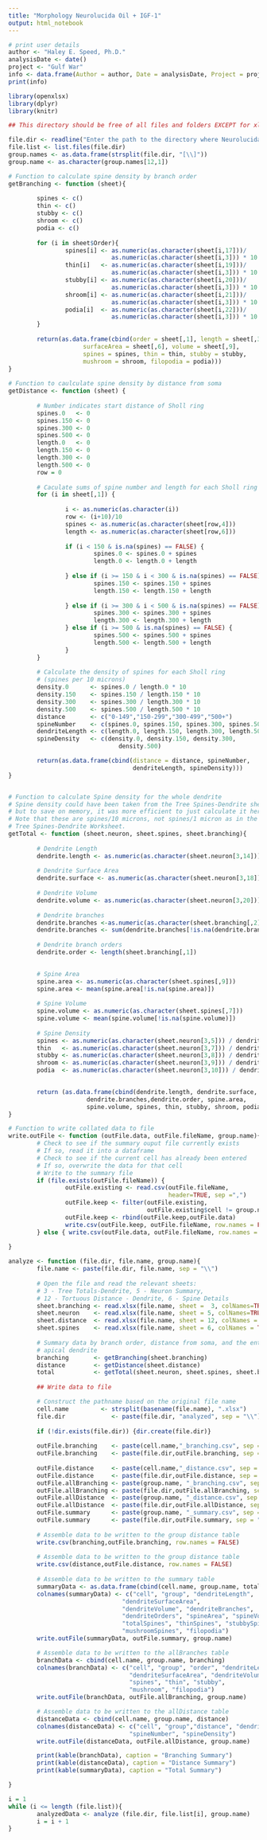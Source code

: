---
title: "Morphology Neurolucida Oil + IGF-1"
output: html_notebook
---

```{r}

# print user details
author <- "Haley E. Speed, Ph.D."
analysisDate <- date()
project <- "Gulf War"
info <- data.frame(Author = author, Date = analysisDate, Project = project)
print(info)
```


```{r}
library(openxlsx)
library(dplyr)
library(knitr)
```


```{r}
## This directory should be free of all files and folders EXCEPT for xlsx files, otherwise you will get an error

file.dir <- readline("Enter the path to the directory where Neurolucida 360 xlsx files are stored: ")
file.list <- list.files(file.dir)
group.names <- as.data.frame(strsplit(file.dir, "[\\]"))
group.name <- as.character(group.names[12,1])


```

```{r}

# Function to calculate spine density by branch order
getBranching <- function (sheet){
        
        spines <- c()
        thin <- c()
        stubby <- c()
        shroom <- c()
        podia <- c()
        
        for (i in sheet$Order){
                spines[i] <- as.numeric(as.character(sheet[i,17]))/
                             as.numeric(as.character(sheet[i,3])) * 10
                thin[i]   <- as.numeric(as.character(sheet[i,19]))/
                             as.numeric(as.character(sheet[i,3])) * 10
                stubby[i] <- as.numeric(as.character(sheet[i,20]))/
                             as.numeric(as.character(sheet[i,3])) * 10
                shroom[i] <- as.numeric(as.character(sheet[i,21]))/
                             as.numeric(as.character(sheet[i,3])) * 10
                podia[i]  <- as.numeric(as.character(sheet[i,22]))/
                             as.numeric(as.character(sheet[i,3])) * 10
        }
        
        return(as.data.frame(cbind(order = sheet[,1], length = sheet[,3], 
                     surfaceArea = sheet[,6], volume = sheet[,9],
                     spines = spines, thin = thin, stubby = stubby, 
                     mushroom = shroom, filopodia = podia)))
}
        
# Function to caulculate spine density by distance from soma
getDistance <- function (sheet) {
        
        # Number indicates start distance of Sholl ring
        spines.0   <- 0
        spines.150 <- 0
        spines.300 <- 0
        spines.500 <- 0
        length.0   <- 0
        length.150 <- 0
        length.300 <- 0
        length.500 <- 0
        row = 0
        
        # Caculate sums of spine number and length for each Sholl ring
        for (i in sheet[,1]) {
                
                i <- as.numeric(as.character(i))
                row <- (i+10)/10
                spines <- as.numeric(as.character(sheet[row,4]))
                length <- as.numeric(as.character(sheet[row,6]))
                
                if (i < 150 & is.na(spines) == FALSE) {
                        spines.0 <- spines.0 + spines
                        length.0 <- length.0 + length
                        
                } else if (i >= 150 & i < 300 & is.na(spines) == FALSE) {
                        spines.150 <- spines.150 + spines
                        length.150 <- length.150 + length
                        
                } else if (i >= 300 & i < 500 & is.na(spines) == FALSE) {
                        spines.300 <- spines.300 + spines
                        length.300 <- length.300 + length
                } else if (i >= 500 & is.na(spines) == FALSE) {
                        spines.500 <- spines.500 + spines
                        length.500 <- length.500 + length
                }
        }
                
        # Calculate the density of spines for each Sholl ring 
        # (spines per 10 microns)
        density.0      <- spines.0 / length.0 * 10
        density.150    <- spines.150 / length.150 * 10
        density.300    <- spines.300 / length.300 * 10
        density.500    <- spines.500 / length.500 * 10
        distance       <- c("0-149","150-299","300-499","500+")
        spineNumber    <- c(spines.0, spines.150, spines.300, spines.500)
        dendriteLength <- c(length.0, length.150, length.300, length.500)
        spineDensity   <- c(density.0, density.150, density.300, 
                               density.500)

        return(as.data.frame(cbind(distance = distance, spineNumber, 
                                   dendriteLength, spineDensity)))
}


# Function to calculate Spine density for the whole dendrite
# Spine density could have been taken from the Tree Spines-Dendrite sheet, 
# but to save on memory, it was more efficient to just calculate it here.
# Note that these are spines/10 microns, not spines/1 micron as in the 
# Tree Spines-Dendrite Worksheet.
getTotal <- function (sheet.neuron, sheet.spines, sheet.branching){
        
        # Dendrite Length
        dendrite.length <- as.numeric(as.character(sheet.neuron[3,14]))
        
        # Dendrite Surface Area
        dendrite.surface <- as.numeric(as.character(sheet.neuron[3,18]))
        
        # Dendrite Volume
        dendrite.volume <- as.numeric(as.character(sheet.neuron[3,20]))
        
        # Dendrite branches
        dendrite.branches <-as.numeric(as.character(sheet.branching[,2]))
        dendrite.branches <- sum(dendrite.branches[!is.na(dendrite.branches)])
        
        # Dendrite branch orders
        dendrite.order <- length(sheet.branching[,1])
        

        # Spine Area
        spine.area <- as.numeric(as.character(sheet.spines[,9]))
        spine.area <- mean(spine.area[!is.na(spine.area)])
        
        # Spine Volume
        spine.volume <- as.numeric(as.character(sheet.spines[,7]))
        spine.volume <- mean(spine.volume[!is.na(spine.volume)])
        
        # Spine Density
        spines <- as.numeric(as.character(sheet.neuron[3,5])) / dendrite.length * 10
        thin   <- as.numeric(as.character(sheet.neuron[3,7])) / dendrite.length * 10
        stubby <- as.numeric(as.character(sheet.neuron[3,8])) / dendrite.length * 10
        shroom <- as.numeric(as.character(sheet.neuron[3,9])) / dendrite.length * 10
        podia  <- as.numeric(as.character(sheet.neuron[3,10])) / dendrite.length * 10

        
        return (as.data.frame(cbind(dendrite.length, dendrite.surface, dendrite.volume, 
                      dendrite.branches,dendrite.order, spine.area, 
                      spine.volume, spines, thin, stubby, shroom, podia)))
}

# Function to write collated data to file
write.outFile <- function (outFile.data, outFile.fileName, group.name){
        # Check to see if the summary ouput file currently exists
        # If so, read it into a dataframe
        # Check to see if the current cell has already been entered
        # If so, overwrite the data for that cell
        # Write to the summary file
        if (file.exists(outFile.fileName)) {
                outFile.existing <- read.csv(outFile.fileName, 
                                             header=TRUE, sep =",")
                outFile.keep <- filter(outFile.existing, 
                                       outFile.existing$cell != group.name)
                outFile.keep <- rbind(outFile.keep,outFile.data)
                write.csv(outFile.keep, outFile.fileName, row.names = FALSE)
        } else { write.csv(outFile.data, outFile.fileName, row.names = FALSE) }
        
}


```



```{r}
analyze <- function (file.dir, file.name, group.name){
        file.name <- paste(file.dir, file.name, sep = "\\")
        
        # Open the file and read the relevant sheets:
        # 3 - Tree Totals-Dendrite, 5 - Neuron Summary,
        # 12 - Tortuous Distance - Dendrite, 6 - Spine Details
        sheet.branching <- read.xlsx(file.name, sheet =  3, colNames=TRUE)
        sheet.neuron    <- read.xlsx(file.name, sheet = 5, colNames=TRUE)
        sheet.distance  <- read.xlsx(file.name, sheet = 12, colNames = TRUE)
        sheet.spines    <- read.xlsx(file.name, sheet = 6, colNames = TRUE)
        
        # Summary data by branch order, distance from soma, and the entire 
        # apical dendrite
        branching       <- getBranching(sheet.branching)   
        distance        <- getDistance(sheet.distance)         
        total           <- getTotal(sheet.neuron, sheet.spines, sheet.branching)
        
        ## Write data to file

        # Construct the pathname based on the original file name
        cell.name         <- strsplit(basename(file.name), ".xlsx")
        file.dir             <- paste(file.dir, "analyzed", sep = "\\")
        
        if (!dir.exists(file.dir)) {dir.create(file.dir)}
        
        outFile.branching    <- paste(cell.name,"_branching.csv", sep = "")
        outFile.branching    <- paste(file.dir,outFile.branching, sep = "\\")
        
        outFile.distance     <- paste(cell.name,"_distance.csv", sep = "")
        outFile.distance     <- paste(file.dir,outFile.distance, sep = "\\")
        outFile.allBranching <- paste(group.name, "_branching.csv", sep = "")
        outFile.allBranching <- paste(file.dir,outFile.allBranching, sep = "\\")
        outFile.allDistance  <- paste(group.name, "_distance.csv", sep = "")
        outFile.allDistance  <- paste(file.dir,outFile.allDistance, sep = "\\")
        outFile.summary      <- paste(group.name, "_summary.csv", sep = "")
        outFile.summary      <- paste(file.dir,outFile.summary, sep = "\\")
        
        # Assemble data to be written to the group distance table       
        write.csv(branching,outFile.branching, row.names = FALSE)
        
        # Assemble data to be written to the group distance table
        write.csv(distance,outFile.distance, row.names = FALSE)
        
        # Assemble data to be written to the summary table
        summaryData <- as.data.frame(cbind(cell.name, group.name, total))
        colnames(summaryData) <- c("cell", "group", "dendriteLength",   
                                "dendriteSurfaceArea", 
                                "dendriteVolume", "dendriteBranches", 
                                "dendriteOrders", "spineArea", "spineVolume", 
                                "totalSpines", "thinSpines", "stubbySpines", 
                                "mushroomSpines", "filopodia")
        write.outFile(summaryData, outFile.summary, group.name)

        # Assemble data to be written to the allBranches table
        branchData <- cbind(cell.name, group.name, branching)
        colnames(branchData) <- c("cell", "group", "order", "dendriteLength", 
                                  "dendriteSurfaceArea", "dendriteVolume", 
                                  "spines", "thin", "stubby", 
                                  "mushroom", "filopodia")
        write.outFile(branchData, outFile.allBranching, group.name)

        # Assemble data to be written to the allDistance table
        distanceData <- cbind(cell.name, group.name, distance)
        colnames(distanceData) <- c("cell", "group","distance", "dendriteLength", 
                                  "spineNumber", "spineDensity")
        write.outFile(distanceData, outFile.allDistance, group.name)

        print(kable(branchData), caption = "Branching Summary")
        print(kable(distanceData), caption = "Distance Summary")
        print(kable(summaryData), caption = "Total Summary")

}

```


```{r}

i = 1
while (i <= length (file.list)){
        analyzedData <- analyze (file.dir, file.list[i], group.name)
        i = i + 1      
}

```





